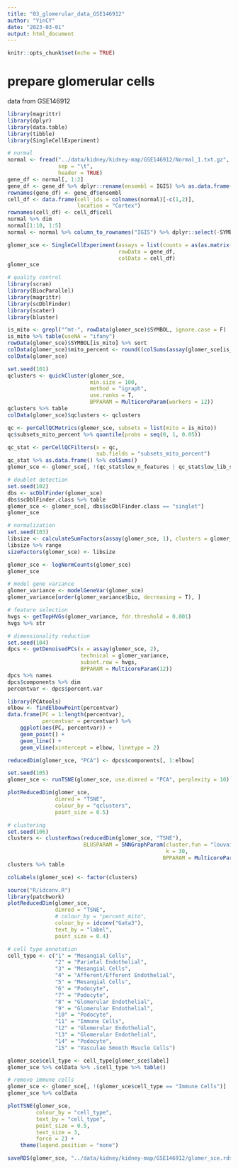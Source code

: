 ```yaml
---
title: "03_glomerular_data_GSE146912"
author: "YinCY"
date: "2023-03-01"
output: html_document
---
```


```r
knitr::opts_chunk$set(echo = TRUE)
```

# prepare glomerular cells
data from GSE146912
```r
library(magrittr)
library(dplyr)
library(data.table)
library(tibble)
library(SingleCellExperiment)

# normal
normal <- fread("../data/kidney/kidney-map/GSE146912/Normal_1.txt.gz", 
                sep = "\t", 
                header = TRUE)
gene_df <- normal[, 1:2]
gene_df <- gene_df %>% dplyr::rename(ensembl = IGIS) %>% as.data.frame()
rownames(gene_df) <- gene_df$ensembl
cell_df <- data.frame(cell_ids = colnames(normal)[-c(1,2)], 
                      location = "Cortex")
rownames(cell_df) <- cell_df$cell
normal %>% dim
normal[1:10, 1:5]
normal <- normal %>% column_to_rownames("IGIS") %>% dplyr::select(-SYMBOL)

glomer_sce <- SingleCellExperiment(assays = list(counts = as(as.matrix(normal), "CsparseMatrix")), 
                                   rowData = gene_df, 
                                   colData = cell_df)
glomer_sce
```

```r
# quality control
library(scran)
library(BiocParallel)
library(magrittr)
library(scDblFinder)
library(scater)
library(bluster)

is_mito <- grepl("^mt-", rowData(glomer_sce)$SYMBOL, ignore.case = F)
is_mito %>% table(useNA = "ifany")
rowData(glomer_sce)$SYMBOL[is_mito] %>% sort
colData(glomer_sce)$mito_percent <- round((colSums(assay(glomer_sce[is_mito, ], 1)) / colSums(assay(glomer_sce, 1))) * 100, digits = 3)
colData(glomer_sce)

set.seed(101)
qclusters <- quickCluster(glomer_sce, 
                          min.size = 100, 
                          method = "igraph", 
                          use.ranks = T, 
                          BPPARAM = MulticoreParam(workers = 12))
qclusters %>% table
colData(glomer_sce)$qclusters <- qclusters

qc <- perCellQCMetrics(glomer_sce, subsets = list(mito = is_mito))
qc$subsets_mito_percent %>% quantile(probs = seq(0, 1, 0.05))

qc_stat <- perCellQCFilters(x = qc, 
                            sub.fields = "subsets_mito_percent")
qc_stat %>% as.data.frame() %>% colSums()
glomer_sce <- glomer_sce[, !(qc_stat$low_n_features | qc_stat$low_lib_size | qc$subsets_mito_percent > 5)]
```

```r
# doublet detection
set.seed(102)
dbs <- scDblFinder(glomer_sce)
dbs$scDblFinder.class %>% table
glomer_sce <- glomer_sce[, dbs$scDblFinder.class == "singlet"]
glomer_sce
```


```r
# normalization
set.seed(103)
libsize <- calculateSumFactors(assay(glomer_sce, 1), clusters = glomer_sce$qclusters)
libsize %>% range
sizeFactors(glomer_sce) <- libsize

glomer_sce <- logNormCounts(glomer_sce)
glomer_sce
```


```r
# model gene variance
glomer_variance <- modelGeneVar(glomer_sce)
glomer_variance[order(glomer_variance$bio, decreasing = T), ]

# feature selection
hvgs <- getTopHVGs(glomer_variance, fdr.threshold = 0.001)
hvgs %>% str
```


```r
# dimensionality reduction
set.seed(104)
dpcs <- getDenoisedPCs(x = assay(glomer_sce, 2), 
                       technical = glomer_variance, 
                       subset.row = hvgs, 
                       BPPARAM = MulticoreParam(12))
dpcs %>% names
dpcs$components %>% dim
percentvar <- dpcs$percent.var

library(PCAtools)
elbow <- findElbowPoint(percentvar)
data.frame(PC = 1:length(percentvar), 
           percentvar = percentvar) %>% 
    ggplot(aes(PC, percentvar)) +
    geom_point() +
    geom_line() +
    geom_vline(xintercept = elbow, linetype = 2)

reducedDim(glomer_sce, "PCA") <- dpcs$components[, 1:elbow]

set.seed(105)
glomer_sce <- runTSNE(glomer_sce, use.dimred = "PCA", perplexity = 10)

plotReducedDim(glomer_sce, 
               dimred = "TSNE", 
               colour_by = "qclusters", 
               point_size = 0.5)
```


```r
# clustering
set.seed(106)
clusters <- clusterRows(reducedDim(glomer_sce, "TSNE"), 
                        BLUSPARAM = SNNGraphParam(cluster.fun = "louvain", 
                                                  k = 30,
                                                 BPPARAM = MulticoreParam(10)))
clusters %>% table

colLabels(glomer_sce) <- factor(clusters)
```


```r
source("R/idconv.R")
library(patchwork)
plotReducedDim(glomer_sce, 
               dimred = "TSNE", 
               # colour_by = "percent_mito",
               colour_by = idconv("Gata3"),
               text_by = "label", 
               point_size = 0.4)  
```

```r
# cell type annotation
cell_type <- c("1" = "Mesangial Cells", 
               "2" = "Parietal Endothelial", 
               "3" = "Mesangial Cells",
               "4" = "Afferent/Efferent Endothelial",
               "5" = "Mesangial Cells", 
               "6" = "Podocyte",
               "7" = "Podocyte", 
               "8" = "Glomerular Endothelial", 
               "9" = "Glomerular Endothelial", 
               "10" = "Podocyte", 
               "11" = "Immune Cells",
               "12" = "Glomerular Endothelial", 
               "13" = "Glomerular Endothelial", 
               "14" = "Podocyte", 
               "15" = "Vasculae Smooth Msucle Cells")

glomer_sce$cell_type <- cell_type[glomer_sce$label]
glomer_sce %>% colData %>% .$cell_type %>% table()

# remove immune cells
glomer_sce <- glomer_sce[, !(glomer_sce$cell_type == "Immune Cells")]
glomer_sce %>% colData
```


```r
plotTSNE(glomer_sce, 
         colour_by = "cell_type", 
         text_by = "cell_type", 
         point_size = 0.5, 
         text_size = 3, 
         force = 2) +
    theme(legend.position = "none")

saveRDS(glomer_sce, "../data/kidney/kidney-map/GSE146912/glomer_sce.rds")
```

